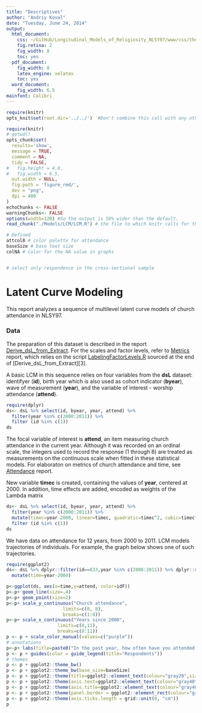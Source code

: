 ```yaml
---
title: "Descriptives"
author: "Andriy Koval"
date: "Tuesday, June 24, 2014"
output:
  html_document:
    css: ~/GitHub/Longitudinal_Models_of_Religiosity_NLSY97/www/css/thesis.css
    fig.retina: 2
    fig_width: 8
    toc: yes
  pdf_document:
    fig_width: 8
    latex_engine: xelatex
    toc: yes
  word_document:
    fig_width: 6.5
mainfont: Calibri
---
```



<!--  Set the working directory to the repository's base directory; this assumes the report is nested inside of only one directory.-->
```r
require(knitr)
opts_knit$set(root.dir='../../')  #Don't combine this call with any other chunk -especially one that uses file paths.

```

```r
require(knitr)
# getwd()
opts_chunk$set(
  results='show', 
  message = TRUE,
  comment = NA, 
  tidy = FALSE,
#   fig.height = 4.8, 
#   fig.width = 6.5, 
  out.width = NULL,
  fig.path = 'figure_rmd/',     
  dev = "png",
  dpi = 400
)
echoChunks <- FALSE
warningChunks<- FALSE
options(width=120) #So the output is 50% wider than the default.
read_chunk("./Models/LCM/LCM.R") # the file to which knitr calls for the chunks
```

```r
# Defined
attcol8 # color palette for attendance
baseSize # base text size
colNA # color for the NA value in graphs

```

```r
```

```r
# select only respondence in the cross-sectional sample

```



Latent Curve Modeling 
=================================================
This report analyzes a sequence of multilevel latent curve models of church attendance in NLSY97.

### Data

The preparation of this dataset is described in the report [Derive_dsL_from_Extract][derive]. For the scales and factor levels, refer to [Metrics][metrics] report, which relies on the script  [LabelingFactorLevels.R][labels] sourced at the end of [Derive_dsL_from_Extract][3].

A basic LCM in this sequence relies on four variables from the **dsL** dataset: identifyer (**id**), birth year which is also used as cohort indicator (**byear**), wave of measurement (**year**), and the variable of interest - worship attendance (**attend**). 
```r
require(dplyr)
ds<- dsL %>% select(id, byear, year, attend) %>% 
  filter(year %in% c(2000:2011)) %>%
  filter (id %in% c(1))
ds
```

The focal variable of interest is **attend**, an item measuring church attendance in the current year. Although it was recorded on an ordinal scale, the integers used to record the response (1 through 8) are treated as measurements on the continuous scale when fitted in these statistical models. For elaboraton on metrics of church attendance and time, see [Attendance][attend] report.


New variable **timec** is created, containing the values of **year**, centered at 2000. In addition, time effects are added, encoded as  weights of the Lambda matrix
```r
ds<- dsL %>% select(id, byear, year, attend) %>% 
  filter(year %in% c(2000:2011)) %>%
  mutate(timec=year-2000, linear=timec, quadratic=timec^2, cubic=timec^3) %>%
  filter (id %in% c(1))
ds
```

We have data on attendance for 12 years, from 2000 to 2011. LCM models trajectories of individuals. For example, the graph below shows one of such trajectories.

```r
require(ggplot2)
ds<- dsL %>% dplyr::filter(id==833,year %in% c(2000:2011)) %>% dplyr::select(idF,year,attend) %>%
  mutate(time=year-2000)

p<-ggplot(ds, aes(x=time,y=attend, color=idF))
p<-p+ geom_line(size=.4)
p<-p+ geom_point(size=2)
p<-p+ scale_y_continuous("Church attendance",
                     limits=c(0, 8),
                     breaks=c(1:8))
p<-p+ scale_x_continuous("Years since 2000",
                   limits=c(0,11),
                   breaks=c(0:11))
p <- p + scale_color_manual(values=c("purple"))
# annotations
p<-p+ labs(title=paste0("In the past year, how often have you attended a worship service?"))
p <- p + guides(color = guide_legend(title="Respondents"))
# themes
p <- p + ggplot2::theme_bw()
p <- p + ggplot2::theme_bw(base_size=baseSize)
p <- p + ggplot2::theme(title=ggplot2::element_text(colour="gray20",size = 12)) 
p <- p + ggplot2::theme(axis.text=ggplot2::element_text(colour="gray40"))
p <- p + ggplot2::theme(axis.title=ggplot2::element_text(colour="gray40"))
p <- p + ggplot2::theme(panel.border = ggplot2::element_rect(colour="gray80"))
p <- p + ggplot2::theme(axis.ticks.length = grid::unit(0, "cm"))
p
```








[derive]:https://github.com/andkov/Longitudinal_Models_of_Religiosity_NLSY97/blob/master/Data/Derive_dsL_from_Extract.md
[labels]:https://github.com/andkov/Longitudinal_Models_of_Religiosity_NLSY97/blob/master/Scripts/Data/LabelingFactorLevels.R
[metrics]:https://github.com/andkov/Longitudinal_Models_of_Religiosity_NLSY97/blob/master/Models/Descriptives/Metrics.md
[attend]:https://github.com/andkov/Longitudinal_Models_of_Religiosity_NLSY97/blob/master/Models/Descriptives/Attendance.md


